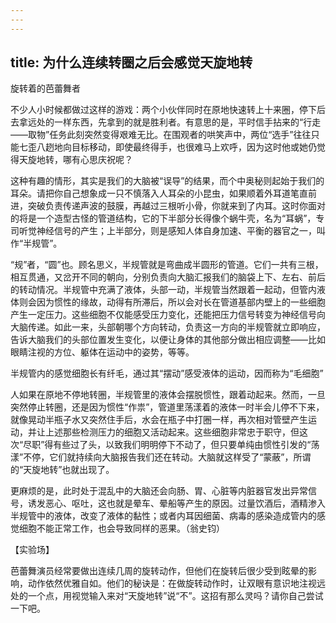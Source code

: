 ```yaml
---
---
---
```

title: 为什么连续转圈之后会感觉天旋地转
---




旋转着的芭蕾舞者



不少人小时候都做过这样的游戏：两个小伙伴同时在原地快速转上十来圈，停下后去拿远处的一样东西，先拿到的就是胜利者。有意思的是，平时信手拈来的“行走——取物”任务此刻突然变得艰难无比。在围观者的哄笑声中，两位“选手”往往只能七歪八趔地向目标移动，即使最终得手，也很难马上欢呼，因为这时他或她仍觉得天旋地转，哪有心思庆祝呢？

这种有趣的情形，其实是我们的大脑被“误导”的结果，而个中奥秘则起始于我们的耳朵。请把你自己想象成一只不慎落入人耳朵的小昆虫，如果顺着外耳道笔直前进，突破负责传递声波的鼓膜，再越过三根听小骨，你就来到了内耳。这时你面对的将是一个造型古怪的管道结构，它的下半部分长得像个蜗牛壳，名为“耳蜗”，专司听觉神经信号的产生；上半部分，则是感知人体自身加速、平衡的器官之一，叫作“半规管”。

“规”者，“圆”也。顾名思义，半规管就是弯曲成半圆形的管道。它们一共有三根，相互贯通，又岔开不同的朝向，分别负责向大脑汇报我们的脑袋上下、左右、前后的转动情况。半规管中充满了液体，头部一动，半规管当然跟着一起动，但管内液体则会因为惯性的缘故，动得有所滞后，所以会对长在管道基部内壁上的一些细胞产生一定压力。这些细胞不仅能感受压力变化，还能把压力信号转变为神经信号向大脑传递。如此一来，头部朝哪个方向转动，负责这一方向的半规管就立即响应，告诉大脑我们的头部位置发生变化，以便让身体的其他部分做出相应调整——比如眼睛注视的方位、躯体在运动中的姿势，等等。

半规管内的感觉细胞长有纤毛，通过其“摆动”感受液体的运动，因而称为“毛细胞”



人如果在原地不停地转圈，半规管里的液体会摆脱惯性，跟着动起来。然而，一旦突然停止转圈，还是因为惯性“作祟”，管道里荡漾着的液体一时半会儿停不下来，就像晃动半瓶子水又突然住手后，水会在瓶子中打圈一样，再次相对管壁产生运动，并让上述那些检测压力的细胞又活动起来。这些细胞非常忠于职守，但这次“尽职”得有些过了头，以致我们明明停下不动了，但只要单纯由惯性引发的“荡漾”不停，它们就持续向大脑报告我们还在转动。大脑就这样受了“蒙蔽”，所谓的“天旋地转”也就出现了。



更麻烦的是，此时处于混乱中的大脑还会向肠、胃、心脏等内脏器官发出异常信号，诱发恶心、呕吐，这也就是晕车、晕船等产生的原因。过量饮酒后，酒精渗入半规管中的液体，改变了液体的黏性；或者内耳因细菌、病毒的感染造成管内的感觉细胞不能正常工作，也会导致同样的恶果。（翁史钧）





【实验场】

芭蕾舞演员经常要做出连续几周的旋转动作，但他们在旋转后很少受到眩晕的影响，动作依然优雅自如。他们的秘诀是：在做旋转动作时，让双眼有意识地注视远处的一个点，用视觉输入来对“天旋地转”说“不”。这招有那么灵吗？请你自己尝试一下吧。